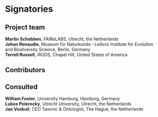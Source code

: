 # Signatories
<!-- 
This section provides the ISC with a view of the support received from the community for a proposal. Acceptance isn't predicated on popularity but community acceptance is important.  Willingness to accept outside input is also a good marker for project delivery. 

An optional section would be for R-Core signatories where changes to R are proposed.
-->

## Project team

**Martin Schobben**, FAIReLABS, Utrecht, the Netherlands    
**Johan Renaudie**, Museum für Naturkunde ‐ Leibniz Institute for Evolution and Biodiversity Science, Berlin, Germany      
**Terrell Russell**, iRODS, Chapel Hill, United States of America 

<!-- 
Who are the people responsible for actually delivering the project if the proposal gets accepted and are already signed up and rearing to go?
-->

## Contributors


<!-- 
Who are the people who have actively helped with this proposal but won't necessarily be on the core project team later?
-->

## Consulted

**William Foster**, University Hamburg, Hamburg, Germany   
**Lubos Polerecky**, Utrecht University, Utrecht, the Netherlands    
**Jan Voskuil**, CEO Taxonic & Ontologist, The Hague, the Netherlands
<!-- 
Who has been given the opportunity to provide feedback on the proposal? This should include any R Consortium & ISC members who the proposal has been discussed with.
-->

